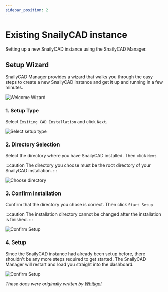 ```yaml
---
sidebar_position: 2
---
```


# Existing SnailyCAD instance

Setting up a new SnailyCAD instance using the SnailyCAD Manager.

## Setup Wizard

SnailyCAD Manager provides a wizard that walks you through the easy steps to create a new SnailyCAD instance and get it up and running in a few minutes.

![Welcome Wizard](/manager-wizard/welcome-wizard.png)

### 1. Setup Type

Select `Exsiting CAD Installation` and click `Next`.

![Select setup type](/manager-wizard/select-setup-type-existing.png)

### 2. Directory Selection

Select the directory where you have SnailyCAD installed. Then click `Next`.

:::caution
The directory you choose must be the root directory of your SnailyCAD installation.
:::

![Choose directory](/manager-wizard/choose-directory-existing.png)

### 3. Confirm Installation

Confirm that the directory you chose is correct. Then click `Start Setup`

:::caution
The installation directory cannot be changed after the installation is finished.
:::

![Confirm Setup](/manager-wizard/confirm-setup-existing.png)

### 4. Setup

Since the SnailyCAD instance had already been setup before, there shouldn't be any more steps required to get started.
The SnailyCAD Manager will restart and load you straight into the dashboard.

![Confirm Setup](/manager-wizard/snailycad-manager.png)

_These docs were originally written by [Whitigol](https://whitigol.me)_
